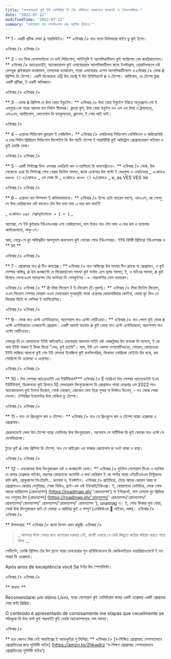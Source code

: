 ```yaml
---
title: "কনসেলহোস কুই ইউ গোস্টারিয়া ডি টের ওউভিডো কোয়ানডো কমেসেই না টেকনোলজিয়া।"
date: "2022-07-12"
modifiedTime: "2022-07-12"
summary: "কোয়েসাস নাও ফানসিওনাম বেম অ্যাসিম হিসাবে।"
---
```


** 1 - একটি প্রটিক লেভা à পারফিউইও। ** <বিআর />
নাও পসো ডিটালহার মাইস ডু কুই ইসো।

<বিআর />
<বিআর />

** 2 - নও ফিক ডেসাপান্টাদো সে ভাই সিডিগোস, সাইটগুলি ই অ্যাপলিকাটিভস কুই প্যারিসেম বেম কমপ্লিক্যাডোস। ** <বিআর />
অ্যাক্রেডাইট, অ্যাকোয়েলস কুই এলাবোরারাম অ্যাপলিকাটিভস কমো ইনস্টাগ্রাম, হোয়াটসঅ্যাপ ওউ ফেসবুক প্রাইকারাম ড্যাকাদাস, তালভেজ ড্যাকাদাস, প্যারা এলাবোরার এসেস অ্যাপলিকাটিভোস <<বিআর />
ভোক ê প্রিসিসা ডি টেম্পো। একটি ডিফেরেনা এন্ট্রি উম মেস্ট্রে ই উম ইনিশিয়ান্টে é ও টেম্পো। আফিনাল, হে টেম্পো ট্রাজ একটি প্রটিক্কা, ই একটি অভিজ্ঞতা।

<বিআর />
<বিআর />

** 3 - ভোক ê প্রিসিসা দে উমা বোয়া ইক্যুইপ। ** <বিআর />
উমা বোয়া ইক্যুইপ ইরিতে অনুপ্রেরণা-লো ই এমপুরে-লো প্যারা আলেম ডস সিউস সীমাবদ্ধ। ক্লারো কুই, উমা বোয়া ইকুইপ নও এস এস লিমা এ ট্রাবালহো, এমএএস, অ্যামিগোস, কোলেগাস ডি ফ্যাকুলডেড, ক্লাসেস, ই পোর আই ভাই।

<বিআর />

** 4 - এস্ক্রেভা সিডিগোস ক্লারোস ই লেজিভিস। ** <বিআর />
এসক্রিভার সিডিগোস লেগিভিওস ও আউজেটারি এ লের সিউস প্রিপ্রিয়াস সিডিগোস ডিপোইস ডি উম সার্টো টেম্পো ই পারমিটিরি কুই আউট্রোস প্রোগ্রামডোরস সাইবাম ও কুই ভোকি ফেজ।

<বিআর />
<বিআর />

** 5 - একটি সিন্ট্যাক্স ডিভ এসআর এসক্রিটা কম ও ম্যাসিমো ডি কনসেন্ট্রাওও। ** <বিআর />
পোর্ক, উম পেকেনো এরো ডি সিন্ট্যাক্স পোড গেরার মিটোস সমস্যা, কমো এস্কেসার উম পন্টো ই ভেরগুলা ও এসক্রিভার _ <কোড> `ফাকশন ()` </কোড> _ এম ভেজ ডি _ <কোড> `ফাংশন ()` </কোড> _ e, às VES VES Ve

<বিআর />
<বিআর />

** 6 - এস্ক্রেভা নাম সিম্পলস ই কমিফাদাদাদো। ** <বিআর />
ইসো এটো প্যারেস ভাগো, এমএএস, জে পেনসু সে উমা ভেরিয়ভেল ওউ ফানোও টেম উম নাদা নাদা এ ভার কম নাদা?!

_ <কোড> `var টেক্সটমুইটলৌকো = 1 + 1` </code> _

আগোরা, সে ইউ কুইজার ইউএসএআর এসা ভেরিয়াভেল, মাস ইলাও নাও টেম নাদা এ ভের কম ও ভ্যালোর আর্মাজেনাদো, লাস্কু-সে।

আহ, লেম্ব্রে-সে ক্যু অস্তিত্বহীন আলগুমাস কনভেনস কুই ভোকো পোড ইউএসআর। ইইউ নির্দিষ্ট প্রিফিরো ইউএসআর ও ** উট **

<বিআর />
<বিআর />

** 7 - প্রোগ্রামার নাও é টিও কমপ্লেক্স। ** <বিআর />
নাও অস্তিত্বের উম সমস্যা টিও গ্র্যান্ডে না প্রোগ্রামাও, ও কুই সেম্পার অস্তিত্ব, é উম কনজান্টো দে পিকোয়েনোস সমস্যা কুই ফর্মাম এসে গ্র্যান্ড সমস্যা, ই, ও মাইওর সমস্যা, é কুই হিসাবে পেসোএএস প্যারেসেম টের ভার্গনহা ডি পেসকুইসর - ও -পারগান্টার নোস ফ্যাচারস।

<বিআর />
<বিআর />
** 8-লিয়া লিভ্রোস ই ই-লিভ্রোস (ই-বুকস)। ** <বিআর />
লিয়া মিটোস লিভ্রোস, ওএস লিভ্রোস সেম্পার ফোরাম ওএস মেলহোরস পুনরাবৃত্তি প্যারা এপ্রেনার কোয়ালকিয়ার কোইসা, ফোরা ক্যু ভিও তে বিচারক মিটো না লেগিকা ই প্যাসিয়েনিয়া।

<বিআর />
<বিআর />

** 9 - ভোক নাও এস্টে এন্টেডিয়াডো, অ্যাপেনাস নাও এস্টো মোটিওডো। ** <বিআর />
নাও পেনস কুই ভোক ê এস্টে এন্টেডিয়াডো এনক্যান্টো প্রোগ্রামা। একটি অমার্গা ভার্ডেড é কুই ভোক নাও এস্টে এন্টেডিয়াডো, অ্যাপেনাস নাও এস্টো মোটিওডো।

লেমব্রো-মি দে কোয়ানডো ইইউ আইআইএ এলবোরার আলগাম সাইট ওউ এস্তরুটুরার উম বানকো ডি দাদোস, ই দো নাদা ইইউ পারভা ই ফিকা মিয়ো "মেহ, কুই চ্যাটো"। মাস, ইউ এস এস্তাভা দেশমোটিভাডো, পোরেম, কোয়ানডো ইইউ ফাজিয়া আলগো কুই নেম ইউ মেসমো ইমেজিনা কুই কনসিগেরিয়া, ফিকাভা সোরিন্ডো ফেইটো উম ববো, কম সোরিসো ডি ওরেলহা এ ওরেলহা।

<বিআর />
<বিআর />

** 10 - নিম সেম্পার অ্যাক্রেডাইট এম ইউটিউবার্স*** <বিআর />
É স্যারিও! নিম সেম্পার অ্যাক্রেডাইট ইএম ইউটিউবার্স, ডিজেনডো কুই হিসাবে 10 মেলহোরস লিংগুয়েজেনস ডি প্রোগ্রামাও প্যারা এপ্রেনার এম 2022 সাও অ্যাকোয়েলাস কুই ইলেস ডিজেম, পোর্ক ভেজেস, কোবোল ভেম ইরো লুগার না লিস্টাও ডিনেস, - নও সেজে সেজা সেওস। টেন্টারিয়া ইনভেন্টার উমা মেকিনা ডু টেম্পো।

<বিআর />
<বিআর />

** 11 - নাও সে প্রিওকুপে কম ও টেম্পো। ** <বিআর />
নাও সে প্রিওকুপে কম ও টেম্পো প্যারা এপ্রেন্ডার এ প্রোগ্রামার।

জেরালমেন্টে লেভা উম টেম্পো প্যারা ডোমিনার উমা লিংগুয়াজেম। অপেনাস সে সার্টিফিক ডি কুই ভোকো নাও এস্টে সে ডেসভিয়ান্ডো।

টুডো কুই é বোম প্রিসিসা ডি টেম্পো, নাও সে আইপ্রেস এম ফাজার কোয়েসাস দা নওট প্যারা ও ডায়া।

<বিআর />
<বিআর />

** 12 - এসকোলহা উমা লিংগুয়াজেম ওউ ও কনজান্টো ডেলা। ** <বিআর />
মুইটাস পেসোয়াস টিএম এ ম্যানিয়া দে কমার এপ্রেন্ডার পাইথন, লারগার কোয়ানডো কমেউউ এ ভার্চ ভেরিয়াস ই জে পার্সার প্যারা এইচটিএমএল মিস্টুরাদো কমি রুবি, প্রোকুরান্দো পিএইচপি… ক্যালমা ল, ইনস্টাইন। <বিআর />
প্রাইমিরো, টেন্তে আচার কোয়াল আরা দা প্রোগ্রামাওও কোয়ার সেগুইয়ার, সেজা ডিবিএ, ফ্রন্ট-এন্ড ওউ ইউআই/ইউএক্স। ই, কোয়ানডো ডেসিডির, ভোক পোড আচার ভারিয়াসস [রোডম্যাপস] (https://roadmap.sh/ 'রোডম্যাপস') না ইন্টারনেট, মাস মেসমো ক্যু প্রিফিরা নও সেগুয়ার উম [রোডম্যাপস] (https://roadmap.sh/'রোডম্যাপস/' রোডম্যাপস/'রোডম্যাপস/' রোডম্যাপস/'রোডম্যাপস/' রোডম্যাপস/'রোডম্যাপস/' রোডম্যাপস '), unamag এ। ই, পোড ফিকার নুমা বোয়া, পোর্ক উমা লিংগুয়াজেম ভাই টে লেভার এ আউটরা কুই এ সম্পূর্ণ (এসকিউএল 💚 পাইথন, অপ্স)। <বিআর /> <বিআর />

** উপসংহার: ** <বিআর />
কমো ডিসস এলন কস্তুরী: <বিআর />

> _ আপনার স্টাফ শেখার জন্য কলেজের দরকার নেই, মানটি দেখছে যে কেউ কিছুতে কঠোর পরিশ্রম করতে পারে কিনা __

পোর্টান্টো, ভোকি প্রিসিসা টের উম প্লানো প্যারা মেলহোরার সুস হাবিলিডেডেস ডি কোডিফাইয়াও ডায়ারিয়াওমেন্টে ই নও পারার ডি এপ্রেন্ডার।

Após anos de exceptência você Se টর্নার উম স্পেশালিস্টা।

<বিআর />
<বিআর />

** বানাস: **

Recomendarei um ótimo Livro, প্যারা পেসোয়াস কুই ডেসিডিরাম কমার একটি এপ্রেন্ডার একটি প্রোগ্রামার পোর কন্টা প্রিপ্রিয়া।

O conteúdo é apresentado de consisamente me etapas que cwuelmente se পরিপূরক ডি উমা ফর্মা কুই পারমাইট কুই ভোকি অ্যাকোম্পানহে সেম সমস্যা।

<বিআর />

** চক্র কোনও লিঙ্ক নেই আবাইক্সো ই অ্যাডকুইরা সু সিপিয়া: ** <বিআর />
[স্ব-শিক্ষিত প্রোগ্রামার: পেশাগতভাবে প্রোগ্রামিংয়ের জন্য সুনির্দিষ্ট গাইড] (https://amzn.to/2hkwdrz 'স্ব-শিক্ষণ প্রোগ্রামার: পেশাদারভাবে প্রোগ্রামিংয়ের সুনির্দিষ্ট গাইড')